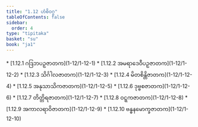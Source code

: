 ```yaml
---
title: "1.12 ဟံစိဝဂ္ဂ"
tableOfContents: false
sidebar:
  order: 4
type: "tipitaka"
basket: "su"
book: "ja1"
---
```



<DynamicBreadcrumb />



<TableOfContents book="ja1" section="1.12">
* [1.12.1 ဂဒြဘပဉှဇာတက](1-12/1-12-1)
* [1.12.2 အမရာဒေဝီပဉှဇာတက](1-12/1-12-2)
* [1.12.3 သိင်္ဂါလဇာတက](1-12/1-12-3)
* [1.12.4 မိတစိန္တိဇာတက](1-12/1-12-4)
* [1.12.5 အနုသာသိကဇာတက](1-12/1-12-5)
* [1.12.6 ဒုဗ္ဗစဇာတက](1-12/1-12-6)
* [1.12.7 တိတ္တိရဇာတက](1-12/1-12-7)
* [1.12.8 ဝဋ္ဋကဇာတက](1-12/1-12-8)
* [1.12.9 အကာလရာဝိဇာတက](1-12/1-12-9)
* [1.12.10 ဗန္ဓနမောက္ခဇာတက](1-12/1-12-10)
</TableOfContents>